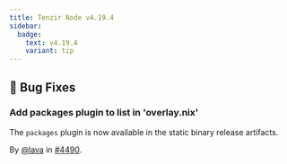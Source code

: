 ```yaml
---
title: Tenzir Node v4.19.4
sidebar:
  badge:
    text: v4.19.4
    variant: tip
---
```


## 🐛 Bug Fixes

### Add packages plugin to list in 'overlay.nix'

The `packages` plugin is now available in the static binary release artifacts.

By [@lava](https://github.com/lava) in [#4490](https://github.com/tenzir/tenzir/pull/4490).